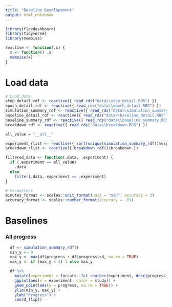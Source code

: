 ---
title: "Baseline Developement"
output: html_notebook
---

```{r setup, include=FALSE}
library(flexdashboard)
library(tidyverse)
library(memoise)

reactive <- function(.x) {
  x <- function() .x
  memoise(x)
}

```

# Load data

```{r load, include=FALSE}



# Load data
step_detail_rdf <- reactive({ read_rds("data\\step_detail.RDS") })
epoch_detail_rdf <- reactive({ read_rds("data\\epoch_detail.RDS") })
simulation_summary_rdf <- reactive({ read_rds("data\\simulation_summary.RDS") })
baseline_detail_rdf <- reactive({ read_rds("data\\baseline_detail.RDS") })
baseline_summary_rdf <- reactive({ read_rds("data\\baseline_summary.RDS") })
breakdown_rdf <- reactive({ read_rds("data\\breakdown.RDS") })

all_value = "__all__"

experiment_rlist <- reactive({ sort(unique(simulation_summary_rdf()$experiment)) })
breakdown_rlist <- reactive({ breakdown_rdf()$breakdown })

filtered_data <- function(.data, .experiment) {
  if (.experiment == all_value)
    .data
  else
    filter(.data, experiment == .experiment)
}

# Formatters
minutes_format <- scales::unit_format(unit = "min", accuracy = 3)
accuracy_format <- scales::number_format(accuracy = .01)

```

Baselines
=====================================  

### All progress

```{r}
  df <- simulation_summary_rdf()
  min_y <- 0
  max_y <- max(df$progress + df$progress_sd, na.rm = TRUE)
  max_y <- if (max_y < 1) 1 else max_y

  df %>%
    mutate(experiment = forcats::fct_reorder(experiment, desc(progress))) %>%
    ggplot(aes(x = experiment, color = study)) +
    geom_point(aes(y = progress, na.rm = TRUE)) +
    ylim(min_y, max_y) +
    ylab("Progress") +
    coord_flip()

```

